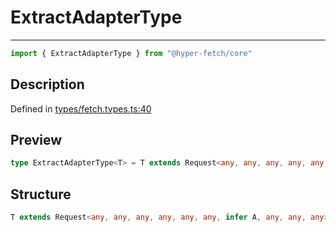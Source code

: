 

# ExtractAdapterType

<div class="api-docs__separator" data-reactroot="">

---

</div><div class="api-docs__import" data-reactroot="">

```ts
import { ExtractAdapterType } from "@hyper-fetch/core"
```

</div><div class="api-docs__section">

## Description

</div><div class="api-docs__description"><span class="api-docs__do-not-parse">



</span></div><p class="api-docs__definition">

Defined in [types/fetch.types.ts:40](https://github.com/BetterTyped/hyper-fetch/blob/cc329b91/packages/core/src/types/fetch.types.ts#L40)

</p><div class="api-docs__section">

## Preview

</div><div class="api-docs__preview type single">

```ts
type ExtractAdapterType<T> = T extends Request<any, any, any, any, any, any, infer  A, any, any, any> ? A : never;
```

</div><div class="api-docs__section">

## Structure

</div><div class="api-docs__returns">

```ts
T extends Request<any, any, any, any, any, any, infer A, any, any, any> ? A : never
```

</div>
